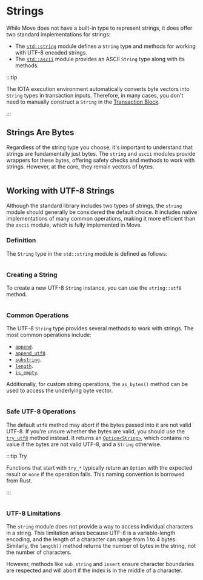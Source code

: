 # Strings

While Move does not have a built-in type to represent strings, it does offer two standard implementations for strings:

* The [`std::string`](../../../references/framework/move-stdlib/string.mdx) module defines a `String` type and methods for working with UTF-8 encoded strings.
* The [`std::ascii`](../../../references/framework/move-stdlib/ascii.mdx) module provides an ASCII `String` type along with its methods.

:::tip

The IOTA execution environment automatically converts byte vectors into `String` types in transaction inputs. Therefore, in many cases, you don't need to manually construct a `String` in the [Transaction Block](./../transactions/transactions.mdx).

:::

## Strings Are Bytes

Regardless of the string type you choose, it's important to understand that strings are fundamentally just bytes. The `string` and `ascii` modules provide wrappers for these bytes, offering safety checks and methods to work with strings. However, at the core, they remain vectors of bytes.

```move file=<rootDir>/docs/examples/move/move-overview/string.move#L5-L20
```

## Working with UTF-8 Strings

Although the standard library includes two types of strings, the `string` module should generally be considered the default choice. It includes native implementations of many common operations, making it more efficient than the `ascii` module, which is fully implemented in Move.

### Definition

The `String` type in the `std::string` module is defined as follows:


```move file=<rootDir>/crates/iota-framework/packages/move-stdlib/sources/string.move#L18-L20
```


### Creating a String

To create a new UTF-8 `String` instance, you can use the `string::utf8` method.


```move file=<rootDir>/docs/examples/move/move-overview/string.move#L49-L57
```

### Common Operations

The UTF-8 `String` type provides several methods to work with strings. The most common operations include:

* [`append`](../../../references/framework/move-stdlib/string.mdx#function-append).
* [`append_utf8`](../../../references/framework/move-stdlib/string.mdx#function-append_utf8).
* [`substring`](../../../references/framework/move-stdlib/string.mdx#function-sub_string).
* [`length`](../../../references/framework/move-stdlib/string.mdx#function-length).
* [`is_empty`](../../../references/framework/move-stdlib/string.mdx#function-is_empty).

Additionally, for custom string operations, the `as_bytes()` method can be used to access the underlying byte vector.

```move file=<rootDir>/docs/examples/move/move-overview/string.move#L81-L97
```

### Safe UTF-8 Operations

The default `utf8` method may abort if the bytes passed into it are not valid UTF-8. If you're unsure whether the bytes are valid, you should use the [`try_utf8`](../../../references/framework/move-stdlib/string.mdx#function-try_utf8) method instead. It returns an [`Option<String>`](../../../references/framework/move-stdlib/option.mdx#0x1_option_Option), which contains no value if the bytes are not valid UTF-8, and a `String` otherwise.

:::tip Try

Functions that start with `try_*` typically return an `Option` with the expected result or `none` if the operation fails. This naming convention is borrowed from Rust.

:::

```move file=<rootDir>/docs/examples/move/move-overview/string.move#L65-L72
```

### UTF-8 Limitations

The `string` module does not provide a way to access individual characters in a string. This limitation arises because UTF-8 is a variable-length encoding, and the length of a character can range from 1 to 4 bytes. Similarly, the `length()` method returns the number of bytes in the string, not the number of characters.

However, methods like `sub_string` and `insert` ensure character boundaries are respected and will abort if the index is in the middle of a character.
